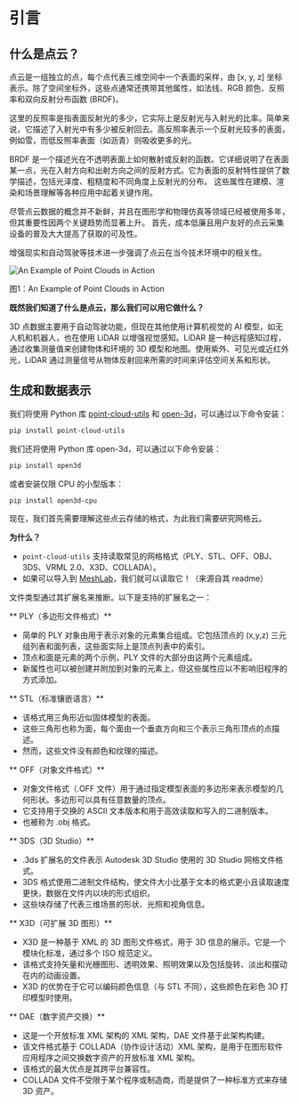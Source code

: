 # 引言

## 什么是点云？

点云是一组独立的点，每个点代表三维空间中一个表面的采样，由 \[x, y, z\] 坐标表示。除了空间坐标外，这些点通常还携带其他属性，如法线、RGB 颜色、反照率和双向反射分布函数 (BRDF)。

这里的反照率是指表面反射光的多少，它实际上是反射光与入射光的比率。简单来说，它描述了入射光中有多少被反射回去。高反照率表示一个反射光较多的表面，例如雪，而低反照率表面（如沥青）则吸收更多的光。

BRDF 是一个描述光在不透明表面上如何散射或反射的函数。它详细说明了在表面某一点，光在入射方向和出射方向之间的反射方式。它为表面的反射特性提供了数学描述，包括光泽度、粗糙度和不同角度上反射光的分布。
这些属性在建模、渲染和场景理解等各种应用中起着关键作用。

尽管点云数据的概念并不新鲜，并且在图形学和物理仿真等领域已经被使用多年，但其重要性因两个关键趋势而显著上升。
首先，成本低廉且用户友好的点云采集设备的普及大大提高了获取的可及性。

增强现实和自动驾驶等技术进一步强调了点云在当今技术环境中的相关性。

<div class="flex justify-center">
    <img src="https://huggingface.co/datasets/hf-vision/course-assets/resolve/main/point_cloud_example.jpeg" alt="An Example of Point Clouds in Action">
<p>图1：An Example of Point Clouds in Action</p>
</div>

**既然我们知道了什么是点云，那么我们可以用它做什么？**

3D 点数据主要用于自动驾驶功能，但现在其他使用计算机视觉的 AI 模型，如无人机和机器人，也在使用 LiDAR 以增强视觉感知。LiDAR 是一种远程感知过程，通过收集测量值来创建物体和环境的 3D 模型和地图。使用紫外、可见光或近红外光，LiDAR 通过测量信号从物体反射回来所需的时间来评估空间关系和形状。

## 生成和数据表示

我们将使用 Python 库 [point-cloud-utils](https://github.com/fwilliams/point-cloud-utils) 和 [open-3d](https://github.com/isl-org/Open3D)，可以通过以下命令安装：

```bash
pip install point-cloud-utils
```

我们还将使用 Python 库 open-3d，可以通过以下命令安装：

```bash
pip install open3d
```

或者安装仅限 CPU 的小型版本：

```bash
pip install open3d-cpu
```

现在，我们首先需要理解这些点云存储的格式，为此我们需要研究网格云。

**为什么？**

- `point-cloud-utils` 支持读取常见的网格格式（PLY、STL、OFF、OBJ、3DS、VRML 2.0、X3D、COLLADA）。
- 如果可以导入到 [MeshLab](https://github.com/cnr-isti-vclab/meshlab)，我们就可以读取它！（来源自其 readme）

文件类型通过其扩展名来推断。以下是支持的扩展名之一：

** PLY（多边形文件格式）**

- 简单的 PLY 对象由用于表示对象的元素集合组成。它包括顶点的 (x,y,z) 三元组列表和面列表，这些面实际上是顶点列表中的索引。
- 顶点和面是元素的两个示例，PLY 文件的大部分由这两个元素组成。
- 新属性也可以被创建并附加到对象的元素上，但这些属性应以不影响旧程序的方式添加。

** STL（标准镶嵌语言）**

- 该格式用三角形近似固体模型的表面。
- 这些三角形也称为面，每个面由一个垂直方向和三个表示三角形顶点的点描述。
- 然而，这些文件没有颜色和纹理的描述。

** OFF（对象文件格式）**

- 对象文件格式（.OFF 文件）用于通过指定模型表面的多边形来表示模型的几何形状。多边形可以具有任意数量的顶点。
- 它支持用于交换的 ASCII 文本版本和用于高效读取和写入的二进制版本。
- 也被称为 .obj 格式。

** 3DS（3D Studio）**

- .3ds 扩展名的文件表示 Autodesk 3D Studio 使用的 3D Studio 网格文件格式。
- 3DS 格式使用二进制文件结构，使文件大小比基于文本的格式更小且读取速度更快，数据在文件内以块的形式组织。
- 这些块存储了代表三维场景的形状、光照和视角信息。

** X3D（可扩展 3D 图形）**

- X3D 是一种基于 XML 的 3D 图形文件格式，用于 3D 信息的展示。它是一个模块化标准，通过多个 ISO 规范定义。
- 该格式支持矢量和光栅图形、透明效果、照明效果以及包括旋转、淡出和摆动在内的动画设置。
- X3D 的优势在于它可以编码颜色信息（与 STL 不同），这些颜色在彩色 3D 打印模型时使用。

** DAE（数字资产交换）**

- 这是一个开放标准 XML 架构的 XML 架构，DAE 文件基于此架构构建。
- 该文件格式基于 COLLADA（协作设计活动）XML 架构，是用于在图形软件应用程序之间交换数字资产的开放标准 XML 架构。
- 该格式的最大优点是其跨平台兼容性。
- COLLADA 文件不受限于某个程序或制造商，而是提供了一种标准方式来存储 3D 资产。